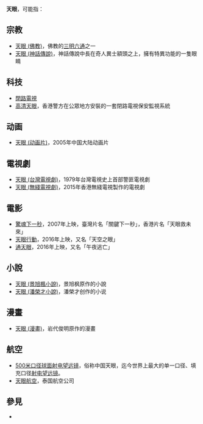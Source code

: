'''天眼'''，可能指：

==宗教==
*[[天眼_(佛教)|天眼 (佛教)]]，佛教的[[三明六通|三明六通]]之一
*[[天眼_(神話傳說)|天眼 (神話傳說)]]，神話傳說中長在奇人異士額頭之上，擁有特異功能的一隻眼睛

==科技==
*[[閉路電視|閉路電視]]
*[[高清天眼|高清天眼]]，香港警方在公眾地方安裝的一套閉路電視保安監視系統

==动画==
*[[天眼_(动画片)|天眼 (动画片)]]，2005年中国大陆动画片

==電視劇==
*[[天眼_(台灣電視劇)|天眼 (台灣電視劇)]]，1979年台灣電視史上首部警匪電視劇
*[[天眼_(無綫電視劇)|天眼 (無綫電視劇)]]，2015年香港無綫電視製作的電視劇

==電影==
*[[驚魂下一秒|驚魂下一秒]]，2007年上映，臺灣片名「關鍵下一秒」，香港片名「天眼救未來」
*[[天眼行動|天眼行動]]，2016年上映，又名「天空之眼」
*[[通天眼|通天眼]]，2016年上映，又名「午夜逃亡」

==小說==
*[[天眼_(景旭楓小說)|天眼 (景旭楓小說)]]，景旭枫原作的小說
*[[天眼_(潘榮才小說)|天眼 (潘榮才小說)]]，潘榮才创作的小说

==漫畫==
*[[天眼_(漫畫)|天眼 (漫畫)]]，岩代俊明原作的漫畫

==航空==
*[[500米口径球面射电望远镜|500米口径球面射电望远镜]]，俗称中国天眼，迄今世界上最大的单一口径、填充口径[[射电望远镜|射电望远镜]]。
*[[天眼航空|天眼航空]]，泰国航空公司

==參見==
*{{lookfrom|天眼}}
{{disambig|T|Cat=二字消歧義}}